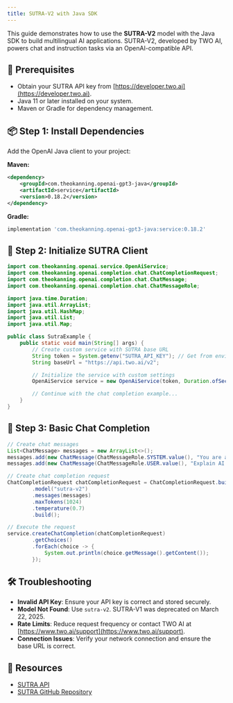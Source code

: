 ```yaml
---
title: SUTRA-V2 with Java SDK
---
```


This guide demonstrates how to use the **SUTRA-V2** model with the Java SDK to build multilingual AI applications. SUTRA-V2, developed by TWO AI, powers chat and instruction tasks via an OpenAI-compatible API.

## 🔧 Prerequisites

- Obtain your SUTRA API key from [https://developer.two.ai](https://developer.two.ai).
- Java 11 or later installed on your system.
- Maven or Gradle for dependency management.

## 📦 Step 1: Install Dependencies

Add the OpenAI Java client to your project:

**Maven:**

```xml
<dependency>
    <groupId>com.theokanning.openai-gpt3-java</groupId>
    <artifactId>service</artifactId>
    <version>0.18.2</version>
</dependency>
```

**Gradle:**

```groovy
implementation 'com.theokanning.openai-gpt3-java:service:0.18.2'
```

## 🔐 Step 2: Initialize SUTRA Client

```java
import com.theokanning.openai.service.OpenAiService;
import com.theokanning.openai.completion.chat.ChatCompletionRequest;
import com.theokanning.openai.completion.chat.ChatMessage;
import com.theokanning.openai.completion.chat.ChatMessageRole;

import java.time.Duration;
import java.util.ArrayList;
import java.util.HashMap;
import java.util.List;
import java.util.Map;

public class SutraExample {
    public static void main(String[] args) {
        // Create custom service with SUTRA base URL
        String token = System.getenv("SUTRA_API_KEY"); // Get from environment variable
        String baseUrl = "https://api.two.ai/v2";

        // Initialize the service with custom settings
        OpenAiService service = new OpenAiService(token, Duration.ofSeconds(30), baseUrl);

        // Continue with the chat completion example...
    }
}
```

## 💬 Step 3: Basic Chat Completion

```java
// Create chat messages
List<ChatMessage> messages = new ArrayList<>();
messages.add(new ChatMessage(ChatMessageRole.SYSTEM.value(), "You are a helpful AI that answers concisely."));
messages.add(new ChatMessage(ChatMessageRole.USER.value(), "Explain AI in 3 sentences in Spanish."));

// Create chat completion request
ChatCompletionRequest chatCompletionRequest = ChatCompletionRequest.builder()
        .model("sutra-v2")
        .messages(messages)
        .maxTokens(1024)
        .temperature(0.7)
        .build();

// Execute the request
service.createChatCompletion(chatCompletionRequest)
        .getChoices()
        .forEach(choice -> {
            System.out.println(choice.getMessage().getContent());
        });
```

## 🛠 Troubleshooting

- **Invalid API Key**: Ensure your API key is correct and stored securely.
- **Model Not Found**: Use `sutra-v2`. SUTRA-V1 was deprecated on March 22, 2025.
- **Rate Limits**: Reduce request frequency or contact TWO AI at [https://www.two.ai/support](https://www.two.ai/support).
- **Connection Issues**: Verify your network connection and ensure the base URL is correct.

## 📎 Resources

- [SUTRA API](https://developer.two.ai)
- [SUTRA GitHub Repository](https://github.com/sutra-dev/sutra-cookbook)
